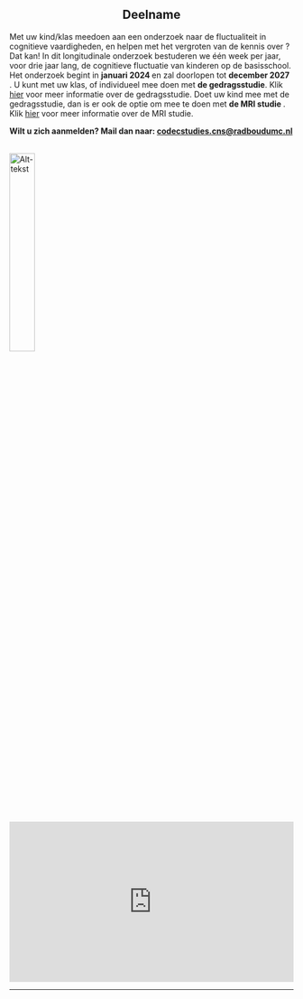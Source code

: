 
<center>

## Deelname 

</center>

Met uw kind/klas meedoen aan een onderzoek naar de fluctualiteit in cognitieve vaardigheden, en helpen met het vergroten van de kennis over ? Dat kan!  In dit longitudinale onderzoek bestuderen we één week per jaar, voor drie jaar lang, de cognitieve fluctuatie van kinderen op de basisschool. Het onderzoek begint in <strong> januari  2024 </strong> en zal doorlopen tot <strong> december 2027 </strong>. U kunt met uw klas, of individueel mee doen met <b>de gedragsstudie</b>. Klik [hier](gedragsstudie.html) voor meer informatie over de gedragsstudie. Doet uw kind mee met de gedragsstudie, dan is er ook de optie om mee te doen met <strong> de MRI studie </strong>. Klik [hier](MRI.html) voor meer informatie over de MRI studie.

<b> Wilt u zich aanmelden? Mail dan naar: [  codecstudies.cns@radboudumc.nl](codecstudies.cns@radboudumc.nl) </b>
<br>
<br>

[![Alt-tekst](images/Meedoen.png){width=30% align=left}](mailto:codecstudies.cns@radboudumc.nl)


<div style="left: 0; width: 100%; height: 0; position: relative; padding-bottom: 56.25%;"><iframe src="https://www.youtube.com/embed/ol3iZntUKRI" style="top: 0; left: 0; width: 100%; height: 100%; position: absolute; border: 0;" allowfullscreen scrolling="no" allow="accelerometer; clipboard-write; encrypted-media; gyroscope; picture-in-picture; web-share;"></iframe></div>


---
